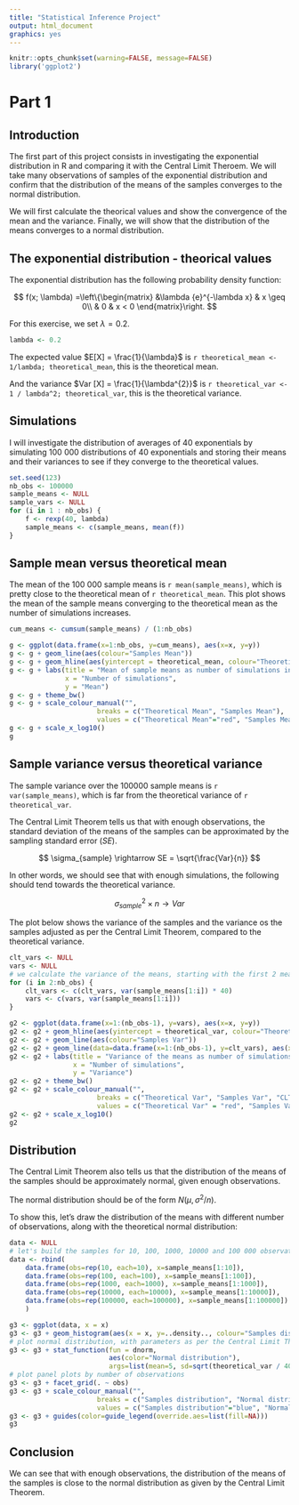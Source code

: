 ```yaml
---
title: "Statistical Inference Project"
output: html_document
graphics: yes
---
```


```r
knitr::opts_chunk$set(warning=FALSE, message=FALSE)
library('ggplot2')
```

# Part 1

## Introduction

The first part of this project consists in investigating the exponential distribution in R and comparing it with the Central Limit Theroem. We will take many observations of samples of the exponential distribution and confirm that the distribution of the means of the samples converges to the normal distribution.

We will first calculate the theorical values and show the convergence of the mean and the variance. Finally, we will show that the distribution of the means converges to a normal distribution.

## The exponential distribution - theorical values

The exponential distribution has the following probability density function:

$$
f(x; \lambda) =\left\{\begin{matrix}
 &\lambda {e}^{-\lambda x} & x \geq 0\\
 & 0 & x < 0
\end{matrix}\right.
$$

For this exercise, we set $\lambda = 0.2$.

```r
lambda <- 0.2
```

The expected value $E[X] = \frac{1}{\lambda}$ is `r theoretical_mean <- 1/lambda; theoretical_mean`, this is the theoretical mean.

And the variance $Var [X] = \frac{1}{\lambda^{2}}$ is `r theoretical_var <- 1 / lambda^2; theoretical_var`, this is the theoretical variance.

## Simulations

I will investigate the distribution of averages of 40 exponentials by simulating 100 000 distributions of 40 exponentials and storing their means and their variances to see if they converge to the theoretical values.

```r
set.seed(123)
nb_obs <- 100000
sample_means <- NULL
sample_vars <- NULL
for (i in 1 : nb_obs) {
    f <- rexp(40, lambda)
    sample_means <- c(sample_means, mean(f))
}
```

## Sample mean versus theoretical mean

The mean of the 100 000 sample means is `r mean(sample_means)`, which is pretty close to the theoretical mean of `r theoretical_mean`. This plot shows the mean of the sample means converging to the theoretical mean as the number of simulations increases.

```r
cum_means <- cumsum(sample_means) / (1:nb_obs)
```


```r
g <- ggplot(data.frame(x=1:nb_obs, y=cum_means), aes(x=x, y=y))
g <- g + geom_line(aes(colour="Samples Mean"))
g <- g + geom_hline(aes(yintercept = theoretical_mean, colour="Theoretical Mean"))
g <- g + labs(title = "Mean of sample means as number of simulations increases",
              x = "Number of simulations",
              y = "Mean")
g <- g + theme_bw()
g <- g + scale_colour_manual("", 
                      breaks = c("Theoretical Mean", "Samples Mean"),
                      values = c("Theoretical Mean"="red", "Samples Mean"="blue"))
g <- g + scale_x_log10()
g
```

## Sample variance versus theoretical variance

The sample variance over the 100000 sample means is `r var(sample_means)`, which is far from the theoretical variance of `r theoretical_var`.

The Central Limit Theorem tells us that with enough observations, the standard deviation of the means of the samples can be approximated by the sampling standard error ($SE$).

$$
\sigma_{sample} \rightarrow SE = \sqrt{\frac{Var}{n}}
$$

In other words, we should see that with enough simulations, the following should tend towards the theoretical variance. 

$$
\sigma_{sample}^{2} \times n  \rightarrow Var
$$

The plot below shows the variance of the samples and the variance os the samples adjusted as per the Central Limit Theorem, compared to the theoretical variance.

```r
clt_vars <- NULL
vars <- NULL
# we calculate the variance of the means, starting with the first 2 means
for (i in 2:nb_obs) {
    clt_vars <- c(clt_vars, var(sample_means[1:i]) * 40)
    vars <- c(vars, var(sample_means[1:i]))
}
```


```r
g2 <- ggplot(data.frame(x=1:(nb_obs-1), y=vars), aes(x=x, y=y))
g2 <- g2 + geom_hline(aes(yintercept = theoretical_var, colour="Theoretical Var"))
g2 <- g2 + geom_line(aes(colour="Samples Var"))
g2 <- g2 + geom_line(data=data.frame(x=1:(nb_obs-1), y=clt_vars), aes(x=x, y=y, colour="CLT Var"))
g2 <- g2 + labs(title = "Variance of the means as number of simulations increases",
                x = "Number of simulations",
                y = "Variance")
g2 <- g2 + theme_bw()
g2 <- g2 + scale_colour_manual("", 
                      breaks = c("Theoretical Var", "Samples Var", "CLT Var"),
                      values = c("Theoretical Var" = "red", "Samples Var"="blue", "CLT Var"="green"))
g2 <- g2 + scale_x_log10()
g2
```

## Distribution

The Central Limit Theorem also tells us that the distribution of the means of the samples should be approximately normal, given enough observations.

The normal distribution should be of the form $N(\mu , \sigma ^{2}/n)$.

To show this, let's draw the distribution of the means with different number of observations, along with the theoretical normal distribution:

```r
data <- NULL
# let's build the samples for 10, 100, 1000, 10000 and 100 000 observations
data <- rbind(
    data.frame(obs=rep(10, each=10), x=sample_means[1:10]),
    data.frame(obs=rep(100, each=100), x=sample_means[1:100]),
    data.frame(obs=rep(1000, each=1000), x=sample_means[1:1000]),
    data.frame(obs=rep(10000, each=10000), x=sample_means[1:10000]),
    data.frame(obs=rep(100000, each=100000), x=sample_means[1:100000])
    )
```


```r
g3 <- ggplot(data, x = x)
g3 <- g3 + geom_histogram(aes(x = x, y=..density.., colour="Samples distribution"), binwidth=.05)
# plot normal distribution, with parameters as per the Central Limit Theorem
g3 <- g3 + stat_function(fun = dnorm,
                         aes(color="Normal distribution"),
                         args=list(mean=5, sd=sqrt(theoretical_var / 40)))
# plot panel plots by number of observations
g3 <- g3 + facet_grid(. ~ obs)
g3 <- g3 + scale_colour_manual("", 
                      breaks = c("Samples distribution", "Normal distribution"),
                      values = c("Samples distribution"="blue", "Normal distribution"="red"))
g3 <- g3 + guides(color=guide_legend(override.aes=list(fill=NA)))
g3
```

## Conclusion

We can see that with enough observations, the distribution of the means of the samples is close to the normal distribution as given by the Central Limit Theorem.